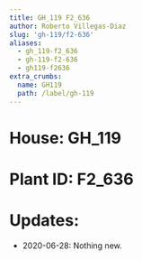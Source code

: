 ```yaml
---
title: GH_119 F2_636
author: Roberto Villegas-Diaz
slug: 'gh-119/f2-636'
aliases:
  - gh_119-f2_636
  - gh-119-f2-636
  - gh119-f2636
extra_crumbs:
  name: GH119
  path: /label/gh-119
---
```


# **House**: GH_119
# **Plant ID**: F2_636
# **Updates**: 
 - 2020-06-28: Nothing new.
